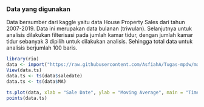 ### Data yang digunakan
Data bersumber dari kaggle yaitu data House Property Sales dari tahun 2007-2019. Data ini merupakan data bulanan (triwulan). Selanjutnya untuk analisis dilakukan filterisasi pada jumlah kamar tidur, dengan jumlah kamar tidur sebanyak 3 dipilih untuk dilakukan analisis. Sehingga total data untuk analisis berjumlah 100 baris.

```r
library(rio)
data <- import("https://raw.githubusercontent.com/AsfiahA/Tugas-mpdw/main/Tugas1/data1.csv")
View(data.ts)
data.ts <- ts(data$saledate)
data.ts <- ts(data$MA)
```

```r
ts.plot(data, xlab = "Sale Date", ylab = "Moving Average", main = "Time Series Plot")
points(data.ts)
```

